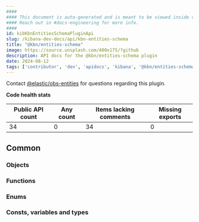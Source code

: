 ```yaml
---
####
#### This document is auto-generated and is meant to be viewed inside our experimental, new docs system.
#### Reach out in #docs-engineering for more info.
####
id: kibKbnEntitiesSchemaPluginApi
slug: /kibana-dev-docs/api/kbn-entities-schema
title: "@kbn/entities-schema"
image: https://source.unsplash.com/400x175/?github
description: API docs for the @kbn/entities-schema plugin
date: 2024-08-12
tags: ['contributor', 'dev', 'apidocs', 'kibana', '@kbn/entities-schema']
---
```




Contact [@elastic/obs-entities](https://github.com/orgs/elastic/teams/obs-entities) for questions regarding this plugin.

**Code health stats**

| Public API count  | Any count | Items lacking comments | Missing exports |
|-------------------|-----------|------------------------|-----------------|
| 34 | 0 | 34 | 0 |

## Common

### Objects
<DocDefinitionList data={kbnEntitiesSchemaObj.common.objects}/>

### Functions
<DocDefinitionList data={kbnEntitiesSchemaObj.common.functions}/>

### Enums
<DocDefinitionList data={kbnEntitiesSchemaObj.common.enums}/>

### Consts, variables and types
<DocDefinitionList data={kbnEntitiesSchemaObj.common.misc}/>

